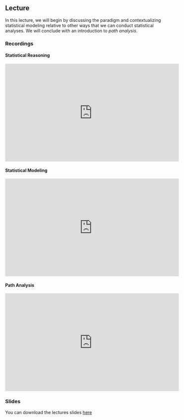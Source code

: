 ## Lecture

In this lecture, we will begin by discussing the \emph{statistical modeling} 
paradigm and contextualizing statistical modeling relative to other ways that we 
can conduct statistical analyses. We will conclude with an introduction to 
*path analysis*.

### Recordings

#### Statistical Reasoning {-}

<iframe width = "560"
        height = "315"
        src = "https://www.youtube.com/embed/nH-4ND_Ao1M?si=FKi7XcbIh0rYYhqc"
        frameborder = "0"
        allow = "accelerometer;
                autoplay;
                clipboard-write;
                encrypted-media;
                gyroscope;
                picture-in-picture;
                web-share"
        allowfullscreen>
</iframe>

#### Statistical Modeling {-}

<iframe width = "560"
        height = "315"
        src = "https://www.youtube.com/embed/53a05z5FpH4?si=rcJqQF7a4tCJkkTt"
        frameborder = "0"
        allow = "accelerometer;
                autoplay;
                clipboard-write;
                encrypted-media;
                gyroscope;
                picture-in-picture;
                web-share"
        allowfullscreen>
</iframe>

#### Path Analysis {-}

<iframe width = "560"
        height = "315"
        src = "https://www.youtube.com/embed/eESVMmF9cEc?si=YdrsMqkGbY3eqiTG"
        frameborder = "0"
        allow = "accelerometer;
                autoplay;
                clipboard-write;
                encrypted-media;
                gyroscope;
                picture-in-picture;
                web-share"
        allowfullscreen>
</iframe>

<!-- ![](https://i.gifer.com/Ek.gif) -->

### Slides

You can download the lectures slides [here](pdf/modeling.pdf)
